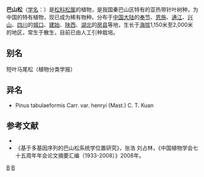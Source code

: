 {{Speciesbox
| genus = Pinus
| species = henryi
| authority = Mast.
}}

'''巴山松'''（[[学名|学名]]：{{lang|la|''Pinus henryi''}}）是[[松科|松科]][[松属|松属]]的植物，是我国秦巴山区特有的亚热带针叶树种，为中国的特有植物，现已成为稀有物种。分布于[[中国大陆|中国大陆]]的[[奉节|奉节]]、[[恩施|恩施]]、[[通江|通江]]、[[兴山|兴山]]、[[四川|四川]]的[[城口|城口]]、[[建始|建始]]、[[陕西|陕西]]、[[湖北|湖北]]的[[房县|房县]]等地，生长于[[海拔|海拔]]1,150米至2,000米的地区，常生于散生，目前已由人工引种栽培。

== 别名 ==
短叶马尾松（植物分类学报）

== 异名 ==
* Pinus tabulaeformis Carr. var. henryi (Mast.) C. T. Kuan

== 参考文献 ==
<div class="references-small">
* {{cite web| url =http://www.bioinfo.cn/db05/KmzwSpecies.php?action=view&id=16912| title =巴山松| work =《中国高等植物数据库全库》| publisher =中国科学院微生物研究所| author =昆明植物研究所| accessdate =2009-02-25| deadurl =yes| archiveurl =https://web.archive.org/web/20160305031141/http://www.bioinfo.cn/db05/KmzwSpecies.php?action=view&id=16912| archivedate =2016-03-05}}
* 《基于多基因序列的巴山松系统学位置研究》，张浩 刘占林，《中国植物学会七十五周年年会论文摘要汇编（1933-2008）》2008年。
</div>
{{Taxonbar|from=Q2744072}}

[[Category:松属|B]]
[[Category:中国特有植物|B]]